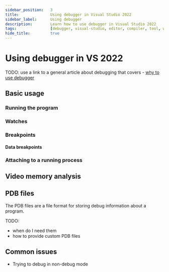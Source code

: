 ```yaml
---
sidebar_position:	3
title:				Using debugger in Visual Studio 2022
sidebar_label:		Using debugger
description:		Learn how to use debugger in Visual Studio 2022
tags:				[debugger, visual-studio, editor, compiler, tool, windows]
hide_title:			true
---
```



<NotFinished />

# Using debugger in VS 2022

TODO: use a link to a general article about debugging that covers -
[why to use debugger](/learn/editing-code/using-debugger/)

## Basic usage

<ImproveSection />

### Running the program

<ImproveSection />

### Watches

<ImproveSection />

### Breakpoints

<ImproveSection />

#### Data breakpoints

<ImproveSection />

### Attaching to a running process

<ImproveSection />

## Video memory analysis

<ImproveSection />

## PDB files

The PDB files are a file format for storing debug information about a program.

TODO:
- when do I need them
- how to provide custom PDB files

## Common issues

- Trying to debug in non-debug mode
